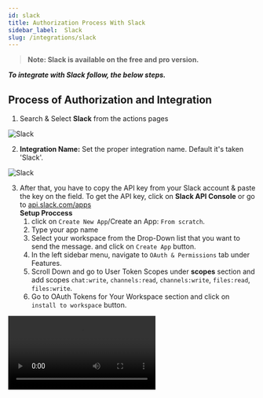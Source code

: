 ```yaml
---
id: slack
title: Authorization Process With Slack
sidebar_label:  Slack
slug: /integrations/slack
---
```


> **Note: Slack is available on the free and pro version.**

***To integrate with Slack follow, the below steps.***


## Process of Authorization and Integration

1.	Search & Select **Slack** from the actions pages
 <Image src="actions/slack/search-and-select" alt="Slack" w="1020" h="350" />

2. **Integration Name:** Set the proper integration name. Default it's taken 'Slack'.
 <Image src="actions/slack/default-integration-name" alt="Slack" w="1020" h="350" />

3.	After that, you have to copy the API key from your Slack account & paste the key on the field. To get the API key, click on **Slack API Console** or go to [api.slack.com/apps](https://api.slack.com/apps)  
    **Setup Proccess**
    1. click on `Create New App`/Create an App: `From scratch`.
    2.	Type your app name
    3.	Select your workspace from the Drop-Down list that you want to send the message. and click on `Create App` button.
    4.	In the left sidebar menu, navigate to `OAuth & Permissions` tab under Features.
    5.	Scroll Down and go to User Token Scopes under **scopes** section and add scopes `chat:write`, `channels:read`, `channels:write`, `files:read`, `files:write`.
    6.	Go to OAuth Tokens for Your Workspace section and click on `install to workspace` button.
 <Video src="slack-access-token" alt="Slack" w="1020" h="350" />

4. Now copy the API key and paste it into the integrations dashboard. And Click on **`“Authorize”`** button.

 <Image src="actions/slack/authorize" alt="Slack" w="1020" h="350" />


5. Click on **`Next`** to set up the other integration settings ahead.

6. After completing the authorization process, Select the Channels List from the drop-down option. You have to create a list before on your Slack account.
 <Image src="actions/slack/slack-channels-list" alt="Slack" w="1020" h="350" />

7. You can type your message and also can put dynamic fields (Form Fields or Task Fields).

## Actions
- You can select the action Attachment right below the Message’ field. Enabling this action, you can send – `Audio`, `Video`, `Photo`, or `Document` from Trigger to slack. After this, click on the `Next` option.

 <Image src="actions/slack/enable-attachment" alt="Slack" w="1020" h="350" />

8. Now save the integration by clicking the **`Finish & Save`** Button

 <Image src="actions/slack/finish-save" alt="Slack" w="1020" h="350" />

9. We have an option in every integration **`Timeline`** where you can check integration success or error status.
 <Image src="actions/slack/slack-timeline" alt="Slack" w="1020" h="350" />
 <Image src="actions/slack/slack-log" alt="Slack" w="1020" h="350" />

10. Also, you can **`Edit`** **`Clone`** **`Delete`** the integration.

 <Image src="actions/slack/slack-option" alt="Slack" w="1020" h="350" />


<Feedback/>